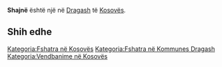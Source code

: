 {{Fshat në 
 | Emri                = Shajnë
 | EmriAlt                = 
 | NAME_SHORT_FORM=      
 | NAME_GENERIC=      
 | NAME_SORT_NAME_RO=      SHAJNE
 | FULL_NAME_RO = Shajnë
 | FULL_NAME_ND_RO=Shajne
 | SORT_NAME_RG=SHAJNE
 | FULL_NAME_RG=Shajnë
 | FULL_NAME_ND_RG=Shajne
 | SRP_NAME_SHORT_FORM=      
 | SRP_NAME_GENERIC=      
 | SRP_NAME_SORT_NAME_RO=      
 | SRP_FULL_NAME_RO = 
 | SRP_FULL_NAME_ND_RO=
 | SRP_SORT_NAME_RG=
 | SRP_FULL_NAME_RG=
 | SRP_FULL_NAME_ND_RG=
 | Emri (Rasa dhanore) = 
 | Figura              = 
 | Shteti              = Kosovo
 | Komuna              = Dragash
 | Kodi postar         = 
 | Sipërfaqja          = 

 | Popullsia           = 

 | Regj. i popullsisë  = 
 | Dend. e popullsisë  = 
 | Faqja zyrtare       = 
 <!--- Koordinatat ----> 
 | Gjerësia            = 42.048611
 | Gjatësia            = 20.746667
 | Lartësia            = 
}}
'''Shajnë''' është një [[]] në [[Dragash]] të [[Kosovës]].

<!-- == Gjeografia == -->
<!-- == Historia == -->
<!-- == Demografia == -->
== Shih edhe ==
{{Komuna Dragash}}
{{Kosovo-Administrata-Cung}}

[[Kategoria:Fshatra në Kosovës]]
[[Kategoria:Fshatra në Kommunes Dragash]]
[[Kategoria:Vendbanime në Kosovës]]